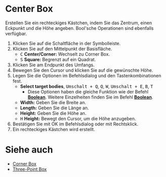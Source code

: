 
# Center Box

<Reference shortcut='' command='Center Box' button='Toolbar' />

Erstellen Sie ein rechteckiges Kästchen, indem Sie das Zentrum, einen Eckpunkt und die Höhe angeben. Bool'sche Operationen sind ebenfalls verfügbar.

1. Klicken Sie auf die Schaltfläche <ButtonIcon type="button-center-box" /> in der Symbolleiste.
2. Klicken Sie auf den Mittelpunkt der Basisfläche.
   - <kbd>C</kbd> **Center/Corner:** Wechselt zu Corner Box.
   - <kbd>S</kbd> **Square:** Begrenzt auf ein Quadrat.
3. Klicken Sie am Endpunkt des Umfangs.
4. Bewegen Sie den Cursor und klicken Sie auf die gewünschte Höhe.
5. Legen Sie die Optionen im Befehlsdialog und den Tastenkombinationen fest.
   - **Select target bodies**, <kbd>Umschalt + Q</kbd>, <kbd>Q</kbd>, <kbd>W</kbd>, <kbd>Umschalt + E</kbd>, <kbd>B</kbd>, <kbd>T</kbd>
      - Diese Optionen haben die gleiche Funktion wie der Befehl [**Boolean**](../solid/boolean). Weitere Einzelheiten finden Sie im Befehl [**Boolean**](../solid/boolean).
   - **Width:** Geben Sie die Breite an.
   - **Length:** Geben Sie die Länge an.
   - **Height:** Geben Sie die Höhe an.
   - <kbd>H</kbd> **Height:** Bewegt den Cursor, um die Höhe anzugeben.
6. Bestätigen Sie mit OK im Befehlsdialog oder mit Rechtsklick.
7. Ein rechteckiges Kästchen wird erstellt.

<VideoPlayer fileName="center-box"/>

# Siehe auch
- [Corner Box](./corner-box)
- [Three-Point Box](./three-point-box)


